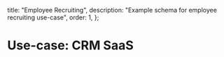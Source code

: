   title: "Employee Recruiting",
  description: "Example schema for employee recruiting use-case",
  order: 1,
};

# Use-case: CRM SaaS
